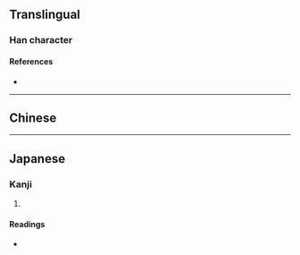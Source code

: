 {{character info/new}}
==Translingual==

===Han character===
{{Han char|rn=36|rad=夕|as=05|sn=8|four=|canj=NIHQM|ids=⿰夕生}}

====References====
* {{Han ref|kx=0247.010|dkj=05765|dj=0491.020|hdz=20863.060|uh=591D|ud=22813}}

----

==Chinese==
{{zh-see|晴|v}}
----

==Japanese==

===Kanji===
{{ja-kanji|grade=|rs=夕05}}

# {{defn|lang=ja|sort=夕05}}

====Readings====
* {{ja-readings|on=[[せい]] (sei), [[じょう]] (jō), [[そう]] (sō), [[しょう]] (shō)|kun=[[はれる]] (hareru)}}